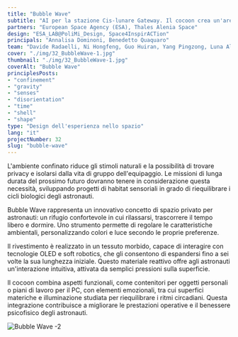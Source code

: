 ```yaml
---
title: "Bubble Wave"
subtitle: "AI per la stazione Cis-lunare Gateway. Il cocoon crea un'area di privacy in cui rilassarsi, bilanciando i ritmi circadiani alterati attraverso la luce e il colore."
partners: "European Space Agency (ESA), Thales Alenia Space"
design: "ESA_LAB@PoliMi_Design, Space4InspirACTion"
principals: "Annalisa Dominoni, Benedetto Quaquaro"
team: "Davide Radaelli, Ni Hongfeng, Guo Huiran, Yang Pingzong, Luna Alessia Rota, Li You, Sun Zhiwei"
cover: "./img/32_BubbleWave-1.jpg"
thumbnail: "./img/32_BubbleWave-1.jpg"
coverAlt: "Bubble Wave"
principlesPosts: 
- "confinement"
- "gravity"
- "senses"
- "disorientation"
- "time"
- "shell"
- "shape"
type: "Design dell'esperienza nello spazio"
lang: "it"
projectNumber: 32
slug: "bubble-wave"
---
```



L'ambiente confinato riduce gli stimoli naturali e la possibilità di trovare privacy e isolarsi dalla vita di gruppo dell'equipaggio. Le missioni di lunga durata del prossimo futuro dovranno tenere in considerazione questa necessità, sviluppando progetti di habitat sensoriali in grado di riequilibrare i cicli biologici degli astronauti.

Bubble Wave rappresenta un innovativo concetto di spazio privato per astronauti: un rifugio confortevole in cui rilassarsi, trascorrere il tempo libero e dormire. Uno strumento permette di regolare le caratteristiche ambientali, personalizzando colori e luce secondo le proprie preferenze.

Il rivestimento è realizzato in un tessuto morbido, capace di interagire con tecnologie OLED e soft robotics, che gli consentono di espandersi fino a sei volte la sua lunghezza iniziale. Questo materiale reattivo offre agli astronauti un'interazione intuitiva, attivata da semplici pressioni sulla superficie.

Il cocoon combina aspetti funzionali,  come contenitori per oggetti personali o piani di lavoro per il PC, con elementi emozionali, tra cui superfici materiche e illuminazione studiata per riequilibrare i ritmi circadiani. Questa integrazione contribuisce a migliorare le prestazioni operative e il benessere psicofisico degli astronauti.

<Image src={Image1} alt="Bubble Wave -2" class="py-6 w-full h-auto"/>